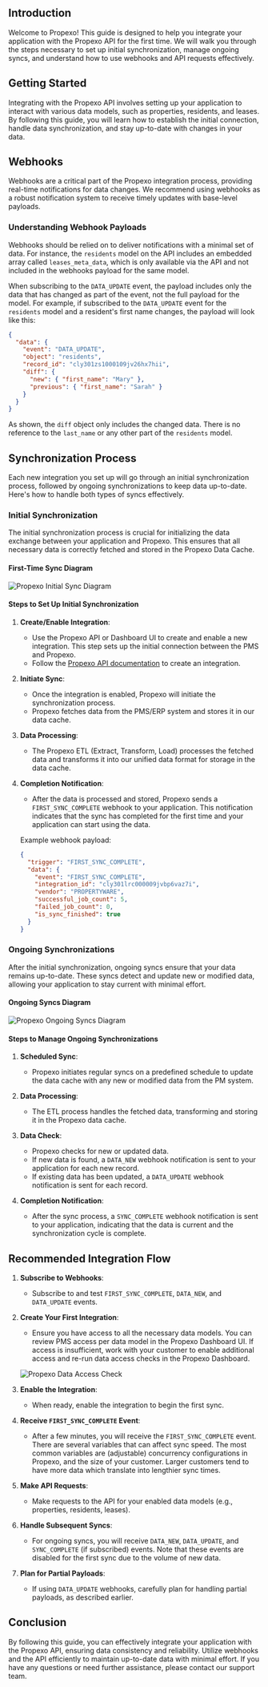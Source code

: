 ## Introduction

Welcome to Propexo! This guide is designed to help you integrate your application with the Propexo API for the first time. We will walk you through the steps necessary to set up initial synchronization, manage ongoing syncs, and understand how to use webhooks and API requests effectively.

## Getting Started

Integrating with the Propexo API involves setting up your application to interact with various data models, such as properties, residents, and leases. By following this guide, you will learn how to establish the initial connection, handle data synchronization, and stay up-to-date with changes in your data.

## Webhooks

Webhooks are a critical part of the Propexo integration process, providing real-time notifications for data changes. We recommend using webhooks as a robust notification system to receive timely updates with base-level payloads.

### Understanding Webhook Payloads

Webhooks should be relied on to deliver notifications with a minimal set of data. For instance, the `residents` model on the API includes an embedded array called `leases_meta_data`, which is only available via the API and not included in the webhooks payload for the same model.

When subscribing to the `DATA_UPDATE` event, the payload includes only the data that has changed as part of the event, not the full payload for the model. For example, if subscribed to the `DATA_UPDATE` event for the `residents` model and a resident's first name changes, the payload will look like this:
```json
{
  "data": {
    "event": "DATA_UPDATE",
    "object": "residents",
    "record_id": "cly301zs1000109jv26hx7hii",
    "diff": {
      "new": { "first_name": "Mary" },
      "previous": { "first_name": "Sarah" }
    }
  }
}
```
As shown, the `diff` object only includes the changed data. There is no reference to the `last_name` or any other part of the `residents` model.

## Synchronization Process

Each new integration you set up will go through an initial synchronization process, followed by ongoing synchronizations to keep data up-to-date. Here's how to handle both types of syncs effectively.

### Initial Synchronization

The initial synchronization process is crucial for initializing the data exchange between your application and Propexo. This ensures that all necessary data is correctly fetched and stored in the Propexo Data Cache.

#### First-Time Sync Diagram
![Propexo Initial Sync Diagram](https://propify-public-assets.s3.amazonaws.com/docs/first-time-sync.png)

#### Steps to Set Up Initial Synchronization

1. **Create/Enable Integration**:
   - Use the Propexo API or Dashboard UI to create and enable a new integration. This step sets up the initial connection between the PMS and Propexo.
   - Follow the [Propexo API documentation](https://docs.propexo.com/api-reference/api-reference/admin/create-an-integration) to create an integration.

2. **Initiate Sync**:
   - Once the integration is enabled, Propexo will initiate the synchronization process.
   - Propexo fetches data from the PMS/ERP system and stores it in our data cache.

3. **Data Processing**:
   - The Propexo ETL (Extract, Transform, Load) processes the fetched data and transforms it into our unified data format for storage in the data cache.

4. **Completion Notification**:
   - After the data is processed and stored, Propexo sends a `FIRST_SYNC_COMPLETE` webhook to your application. This notification indicates that the sync has completed for the first time and your application can start using the data.

   Example webhook payload:
   ```json
   {
     "trigger": "FIRST_SYNC_COMPLETE",
     "data": {
       "event": "FIRST_SYNC_COMPLETE",
       "integration_id": "cly301lrc000009jvbp6vaz7i",
       "vendor": "PROPERTYWARE",
       "successful_job_count": 5,
       "failed_job_count": 0,
       "is_sync_finished": true
     }
   }
   ```

### Ongoing Synchronizations

After the initial synchronization, ongoing syncs ensure that your data remains up-to-date. These syncs detect and update new or modified data, allowing your application to stay current with minimal effort.

#### Ongoing Syncs Diagram
![Propexo Ongoing Syncs Diagram](https://propify-public-assets.s3.amazonaws.com/docs/ongoing-syncs.png)

#### Steps to Manage Ongoing Synchronizations

1. **Scheduled Sync**:
   - Propexo initiates regular syncs on a predefined schedule to update the data cache with any new or modified data from the PM system.

2. **Data Processing**:
   - The ETL process handles the fetched data, transforming and storing it in the Propexo data cache.

3. **Data Check**:
   - Propexo checks for new or updated data.
   - If new data is found, a `DATA_NEW` webhook notification is sent to your application for each new record.
   - If existing data has been updated, a `DATA_UPDATE` webhook notification is sent for each record.

4. **Completion Notification**:
   - After the sync process, a `SYNC_COMPLETE` webhook notification is sent to your application, indicating that the data is current and the synchronization cycle is complete.

## Recommended Integration Flow

1. **Subscribe to Webhooks**:
   - Subscribe to and test `FIRST_SYNC_COMPLETE`, `DATA_NEW`, and `DATA_UPDATE` events.

2. **Create Your First Integration**:
   - Ensure you have access to all the necessary data models. You can review PMS access per data model in the Propexo Dashboard UI. If access is insufficient, work with your customer to enable additional access and re-run data access checks in the Propexo Dashboard.

   ![Propexo Data Access Check](https://propify-public-assets.s3.amazonaws.com/docs/data-access.png)

3. **Enable the Integration**:
   - When ready, enable the integration to begin the first sync.

4. **Receive `FIRST_SYNC_COMPLETE` Event**:
   - After a few minutes, you will receive the `FIRST_SYNC_COMPLETE` event. There are several variables that can affect sync speed. The most common variables are (adjustable) concurrency configurations in Propexo, and the size of your customer. Larger customers tend to have more data which translate into lengthier sync times.

5. **Make API Requests**:
   - Make requests to the API for your enabled data models (e.g., properties, residents, leases).

6. **Handle Subsequent Syncs**:
   - For ongoing syncs, you will receive `DATA_NEW`, `DATA_UPDATE`, and `SYNC_COMPLETE` (if subscribed) events. Note that these events are disabled for the first sync due to the volume of new data.

7. **Plan for Partial Payloads**:
   - If using `DATA_UPDATE` webhooks, carefully plan for handling partial payloads, as described earlier.

## Conclusion

By following this guide, you can effectively integrate your application with the Propexo API, ensuring data consistency and reliability. Utilize webhooks and the API efficiently to maintain up-to-date data with minimal effort. If you have any questions or need further assistance, please contact our support team.
